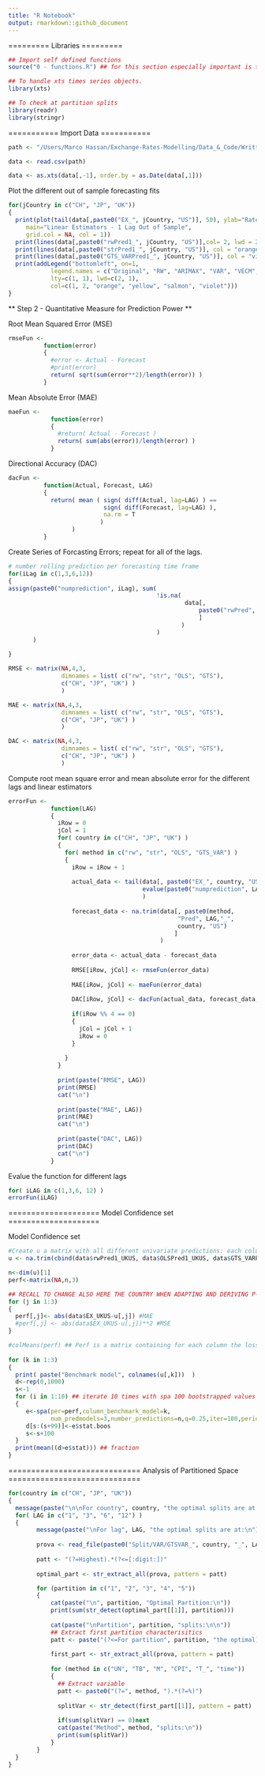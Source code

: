 ---
title: "R Notebook"
output: rmarkdown::github_document
---

=========
Libraries
=========

```{r}
## Import self defined functions
source("0 - functions.R") ## for this section especially important is the SPA function that returns the bootstrapped interval for the superior preddiction ability hypothesis.

## To handle xts times series objects.
library(xts)

## To check at partition splits
library(readr)
library(stringr)
```

===========
Import Data
===========
```{r}
path <- "/Users/Marco Hassan/Exchange-Rates-Modelling/Data_&_Code/Written\ Data/stationary_GTSVAR_pred.csv"

data <- read.csv(path)

data <- as.xts(data[,-1], order.by = as.Date(data[,1]))
```


Plot the different out of sample forecasting fits
```{r}
for(jCountry in c("CH", "JP", "UK"))
{
  print(plot(tail(data[,paste0("EX_", jCountry, "US")], 50), ylab="Rates", 
     main="Linear Estimators - 1 Lag Out of Sample",
     grid.col = NA, col = 1))
  print(lines(data[,paste0("rwPred1_", jCountry, "US")],col= 2, lwd = 2))
  print(lines(data[,paste0("strPred1_", jCountry, "US")], col = "orange", lwd = 2))
  print(lines(data[,paste0("GTS_VARPred1_", jCountry, "US")], col = "violet", lwd = 2))
  print(addLegend("bottomleft", on=1, 
            legend.names = c("Original", "RW", "ARIMAX", "VAR", "VECM", "GTS"), 
            lty=c(1, 1), lwd=c(2, 1),
            col=c(1, 2, "orange", "yellow", "salmon", "violet"))) 
}

```


** Step 2 - Quantitative Measure for Prediction Power **

Root Mean Squared Error (MSE)
```{r}
rmseFun <- 
          function(error)
          {
            #error <- Actual - Forecast
            #print(error)
            return( sqrt(sum(error**2)/length(error)) )
          }
```

Mean Absolute Error (MAE)
```{r}
maeFun <- 
            function(error)
            {
              #return( Actual - Forecast )
              return( sum(abs(error))/length(error) )
            }
```

Directional Accuracy (DAC)
```{r}
dacFun <- 
          function(Actual, Forecast, LAG)
          {
            return( mean ( sign( diff(Actual, lag=LAG) ) == 
                           sign( diff(Forecast, lag=LAG) ),
                           na.rm = T
                          ) 
                  )
          }
```


Create Series of Forcasting Errors; repeat for all of the lags.
```{r}

# number rolling prediction per forecasting time frame
for(iLag in c(1,3,6,12))
{
assign(paste0("numprediction", iLag), sum(
                                          !is.na(
                                                  data[, 
                                                      paste0("rwPred", iLag, "_JPUS")
                                                      ]
                                                 )
                                          )
       )
  
}

RMSE <- matrix(NA,4,3, 
               dimnames = list( c("rw", "str", "OLS", "GTS"),
               c("CH", "JP", "UK") )
               )

MAE <- matrix(NA,4,3, 
               dimnames = list( c("rw", "str", "OLS", "GTS"),
               c("CH", "JP", "UK") )
               )

DAC <- matrix(NA,4,3, 
               dimnames = list( c("rw", "str", "OLS", "GTS"),
               c("CH", "JP", "UK") )
               )
```


Compute root mean square error and mean absolute error for the different lags and linear estimators
```{r}
errorFun <- 
            function(LAG)
            {
              iRow = 0
              jCol = 1
              for( country in c("CH", "JP", "UK") )
              {
                for( method in c("rw", "str", "OLS", "GTS_VAR") )
                {
                  iRow = iRow + 1
                  
                  actual_data <- tail(data[, paste0("EX_", country, "US")],
                                      evalue(paste0("numprediction", LAG))
                                      )
                  
                  forecast_data <- na.trim(data[, paste0(method, 
                                                "Pred", LAG,"_", 
                                                country, "US")
                                               ]
                                           )
                  
                  error_data <- actual_data - forecast_data
                  
                  RMSE[iRow, jCol] <- rmseFun(error_data)
                  
                  MAE[iRow, jCol] <- maeFun(error_data)
                  
                  DAC[iRow, jCol] <- dacFun(actual_data, forecast_data, LAG)
                  
                  if(iRow %% 4 == 0)
                  {
                    jCol = jCol + 1
                    iRow = 0
                  }
                
                }
              }
              
              print(paste("RMSE", LAG))
              print(RMSE)
              cat("\n")
              
              print(paste("MAE", LAG))    
              print(MAE)
              cat("\n")
              
              print(paste("DAC", LAG))    
              print(DAC)
              cat("\n")
            }
```

Evalue the function for different lags
```{r}
for( iLAG in c(1,3,6, 12) )
errorFun(iLAG)
```

====================
Model Confidence set
====================

Model Confidence set
```{r}
#Create u a matrix with all different univariate predictions: each column, one model prediction
u <- na.trim(cbind(data$rwPred1_UKUS, data$OLSPred1_UKUS, data$GTS_VARPred1_UKUS))

n<-dim(u)[1]
perf<-matrix(NA,n,3)

## RECALL TO CHANGE ALSO HERE THE COUNTRY WHEN ADAPTING AND DERIVING P-VALUES.
for (j in 1:3)
{
  perf[,j]<- abs(data$EX_UKUS-u[,j]) #MAE 
  #perf[,j] <- abs(data$EX_UKUS-u[,j])**2 #MSE
}

#colMeans(perf) ## Perf is a matrix containing for each column the loss function of one forecasting method.
  
for (k in 1:3)
{
  print( paste("Benchmark model", colnames(u[,k]))	)
  d<-rep(0,1000)
  s<-1
  for (i in 1:10) ## iterate 10 times with spa 100 bootstrapped values each. Total = 1000.
  { 
     e<-spa(per=perf,column_benchmark_model=k,
            num_predmodels=3,number_predictions=n,q=0.25,iter=100,periodogram=T)
     d[s:(s+99)]<-e$stat.boos
     s<-s+100
  }
  print(mean((d>e$stat))) ## fraction 
}
```

=============================
Analysis of Partitioned Space
=============================

```{r}
for(country in c("CH", "JP", "UK"))
{
  message(paste("\n\nFor country", country, "the optimal splits are at:\n"))
  for( LAG in c("1", "3", "6", "12") )
  {
        message(paste("\nFor lag", LAG, "the optimal splits are at:\n"))
    
        prova <- read_file(paste0("Split/VAR/GTSVAR_", country, "_", LAG, ".txt"))
        
        patt <- "(?=Highest).*(?<=[:digit:])"
        
        optimal_part <- str_extract_all(prova, pattern = patt)

        for (partition in c("1", "2", "3", "4", "5"))
        {
            cat(paste("\n", partition, "Optimal Partition:\n"))
            print(sum(str_detect(optimal_part[[1]], partition)))
            
            cat(paste("\nPartition", partition, "splits:\n\n"))
            ## Extract first partition characterisitics 
            patt <- paste("(?<=For partition", partition, "the optimal).*(?<=])")
            
            first_part <- str_extract_all(prova, pattern = patt)
            
            for (method in c("UN", "TB", "M", "CPI", "T_", "time"))
            {
              ## Extract variable
              patt <- paste0("(?=", method, ").*(?=%)")
              
              splitVar <- str_detect(first_part[[1]], pattern = patt)
              
              if(sum(splitVar) == 0)next
              cat(paste("Method", method, "splits:\n"))
              print(sum(splitVar))
            }
        }
  }
}
```



